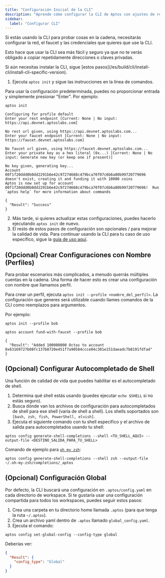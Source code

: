 ```yaml
---
title: "Configuración Inicial de la CLI"
description: "Aprende cómo configurar la CLI de Aptos con ajustes de red, perfiles y credenciales para interacciones seguras y eficientes en blockchain."
sidebar:
  label: "Configurar CLI"
---
```



Si estás usando la CLI para probar cosas en la cadena, necesitarás configurar la red, el faucet y las credenciales que quieres que use la CLI.

Esto hace que usar la CLI sea más fácil y seguro ya que no te verás obligado a copiar repetidamente direcciones o claves privadas.

<Aside type="caution">
  Si aún necesitas instalar la CLI, sigue [estos pasos](/es/build/cli/install-cli/install-cli-specific-version).
</Aside>

1. Ejecuta `aptos init` y sigue las instrucciones en la línea de comandos.

<Aside type="note" emoji="ℹ️">
  Para usar la configuración predeterminada, puedes no proporcionar entrada y simplemente presionar "Enter". Por ejemplo:
</Aside>

```shellscript filename="Terminal"
aptos init
```

```shellscript filename="Salida"
Configuring for profile default
Enter your rest endpoint [Current: None | No input: https://api.devnet.aptoslabs.com]

No rest url given, using https://api.devnet.aptoslabs.com...
Enter your faucet endpoint [Current: None | No input: https://faucet.devnet.aptoslabs.com]

No faucet url given, using https://faucet.devnet.aptoslabs.com...
Enter your private key as a hex literal (0x...) [Current: None | No input: Generate new key (or keep one if present)]

No key given, generating key...
Account 00f1f20ddd0b0dd2291b6e42c97274668c479bca70f07c6b6a80b99720779696 doesn't exist, creating it and funding it with 10000 coins
Aptos is now set up for account 00f1f20ddd0b0dd2291b6e42c97274668c479bca70f07c6b6a80b99720779696!  Run `aptos help` for more information about commands

{
  "Result": "Success"
}
```

2. Más tarde, si quieres actualizar estas configuraciones, puedes hacerlo ejecutando `aptos init` de nuevo.
3. El resto de estos pasos de configuración son opcionales / para mejorar la calidad de vida. Para continuar usando la CLI para tu caso de uso específico, sigue la [guía de uso aquí](/es/build/cli#%EF%B8%8F-using-the-aptos-cli).

## (Opcional) Crear Configuraciones con Nombre (Perfiles)

Para probar escenarios más complicados, a menudo querrás múltiples cuentas en la cadena. Una forma de hacer esto es crear una configuración con nombre que llamamos perfil.

Para crear un perfil, ejecuta `aptos init --profile <nombre_del_perfil>`. La configuración que generes será utilizable cuando llames comandos de la CLI como reemplazos para argumentos.

Por ejemplo:

```shellscript filename="Terminal"
aptos init --profile bob
```

```shellscript filename="Terminal"
aptos account fund-with-faucet --profile bob
```

```shellscript filename="Salida"
{
  "Result": "Added 100000000 Octas to account 0x63169727b08fc137b8720e451f7a90584ccce04c301e151daeadc7b8191fdfad"
}
```

## (Opcional) Configurar Autocompletado de Shell

Una función de calidad de vida que puedes habilitar es el autocompletado de shell.

1. Determina qué shell estás usando (puedes ejecutar `echo $SHELL` si no estás seguro).
2. Busca dónde van los archivos de configuración para autocompletados de shell para ese shell (varía de shell a shell). Los shells soportados son `[bash, zsh, fish, PowerShell, elvish]`.
3. Ejecuta el siguiente comando con tu shell específico y el archivo de salida para autocompletados usando tu shell:

```shellscript filename="Terminal"
aptos config generate-shell-completions --shell <TU_SHELL_AQUÍ> --output-file <DESTINO_SALIDA_PARA_TU_SHELL>
```

Comando de ejemplo para [`oh my zsh`](https://ohmyz.sh/):

```shellscript filename="Terminal"
aptos config generate-shell-completions --shell zsh --output-file ~/.oh-my-zsh/completions/_aptos
```

## (Opcional) Configuración Global

Por defecto, la CLI buscará una configuración en `.aptos/config.yaml` en cada directorio de workspace. Si te gustaría usar una configuración compartida para todos los workspaces, puedes seguir estos pasos:

1. Crea una carpeta en tu directorio home llamada `.aptos` (para que tenga la ruta `~/.aptos`).
2. Crea un archivo yaml dentro de `.aptos` llamado `global_config.yaml`.
3. Ejecuta el comando:

```shellscript filename="Terminal"
aptos config set-global-config --config-type global
```

Deberías ver:

```json
{
  "Result": {
    "config_type": "Global"
  }
}
```

